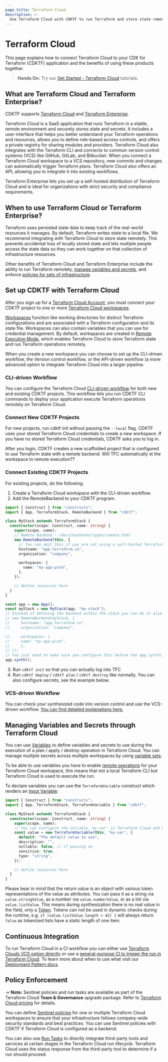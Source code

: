 ```yaml
---
page_title: Terraform Cloud
description: >-
  Use Terraform Cloud with CDKTF to run Terraform and store state remotely, manage secrets, apply policies, and more.
---
```


# Terraform Cloud

This page explains how to connect Terraform Cloud to your CDK for Terraform (CDKTF) application and the benefits of using these products together.

> **Hands On:** Try our [Get Started - Terraform Cloud](https://learn.hashicorp.com/collections/terraform/cloud-get-started) tutorials.

## What are Terraform Cloud and Terraform Enterprise?

CDKTF supports [Terraform Cloud](https://cloud.hashicorp.com/products/terraform) and [Terraform Enterprise](/enterprise).

Terraform Cloud is a SaaS application that runs Terraform in a stable, remote environment and securely stores state and secrets. It includes a user interface that helps you better understand your Terraform operations and resources, allows you to define role-based access controls, and offers a private registry for sharing modules and providers. Terraform Cloud also integrates with the Terraform CLI and connects to common version control systems (VCS) like GitHub, GitLab, and Bitbucket. When you connect a Terraform Cloud workspace to a VCS repository, new commits and changes can automatically trigger Terraform plans. Terraform Cloud also offers an API, allowing you to integrate it into existing workflows.

Terraform Enterprise lets you set up a self-hosted distribution of Terraform Cloud and is ideal for organizations with strict security and compliance requirements.

## When to use Terraform Cloud or Terraform Enterprise?

Terraform uses persisted state data to keep track of the real-world resources it manages. By default, Terraform writes state to a local file. We recommend integrating with Terraform Cloud to store state remotely. This prevents accidental loss of locally stored state and lets multiple people access the state data so they can work together on that collection of infrastructure resources.

Other benefits of Terraform Cloud and Terraform Enterprise include the ability to run Terraform remotely, [manage variables and secrets](#manage-variables-and-secrets), and enforce [policies for sets of infrastructure](#policy-enforcement). 

## Set up CDKTF with Terraform Cloud

After you sign up for a [Terraform Cloud Account](https://app.terraform.io/public/signup/account), you must connect your CDKTF project to one or more [Terraform Cloud workspaces](/cloud-docs/workspaces).

[Workspaces](/cloud-docs/workspaces) function like working directories for distinct Terraform configurations and are associated with a Terraform configuration and its state file. Workspaces can also contain variables that you can use for credential management. By default, workspaces are created in [Remote Execution Mode](/cloud-docs/run/remote-operations), which enables Terraform Cloud to store Terraform state and run Terraform operations remotely.

When you create a new workspace you can choose to set up the CLI-driven workflow, the Version control workflow, or the API-driven workflow (a more advanced option to integrate Terraform Cloud into a larger pipeline.

### CLI-driven Workflow

You can configure the Terraform Cloud [CLI-driven workflow](/cloud-docs/run/cli) for both new and existing CDKTF projects. This workflow lets you run CDKTF CLI commands to deploy your application execute Terraform operations remotely on Terraform Cloud.

### Connect New CDKTF Projects

For new projects, run cdktf init without passing the `--local` flag. CDKTF uses your stored Terraform Cloud credentials to create a new workspace. If you have no stored Terraform Cloud credentials, CDKTF asks you to log in.

After you login, CDKTF creates a new scaffolded project that is configured to use Terraform state with a remote backend. Will TFC automatically st the workspace to remote execution??

### Connect Existing CDKTF Projects

For existing projects, do the following:

1. Create a Terraform Cloud workspace with the CLI-driven workflow.
2. Add the RemoteBackend to your CDKTF program.

```ts
import { Construct } from "constructs";
import { App, TerraformStack, RemoteBackend } from "cdktf";

class MyStack extends TerraformStack {
  constructor(scope: Construct, name: string) {
    super(scope, name);
    // Remote Backend - /docs/backends/types/remote.html
    new RemoteBackend(this, {
      // You can omit this if you are not using a self-hosted Terraform enterprise instance
      hostname: "app.terraform.io",
      organization: "company",

      workspaces: {
        name: "my-app-prod",
      },
    });

    // define resources here
  }
}

const app = new App();
const myStack = new MyStack(app, "my-stack");
// Instead of defining the backend within the stack you can do it also on the outside like this:
// new RemoteBackend(myStack, {
//     hostname: "app.terraform.io",
//     organization: "company",

//     workspaces: {
//     name: "my-app-prod",
//     },
// });
// You just need to make sure you configure this before the app.synth() call
app.synth();
```

3. Run `cdktf init` so that you can actually log into TFC
4. Run `cdktf deploy` / `cdktf plan` / `cdktf destroy` like normally. You can also configure secrets, see the example below.

### VCS-driven Workflow

You can check your synthesized code into version control and use the VCS-driven workflow. [You can find detailed explanations here.](/cdktf/create-and-deploy/deployment-patterns#deploy-with-terraform-and-terraform-cloud)

## Managing Variables and Secrets through Terraform Cloud

You can use [Variables](/cloud-docs/workspaces/variables) to define variables and secrets to use during the execution of a plan / apply / destroy operation in Terraform Cloud. You can manage multiple secrets across multiple workspaces by using [variable sets](/cloud-docs/workspaces/variables/managing-variables#variable-sets).

To be able to use variables you have to enable [remote operations](/cloud-docs/run/remote-operations) for your Terraform Cloud workspace, this means that not a local Terraform CLI but Terraform Cloud is used to execute the run.

To declare variables you can use the `TerraformVariable` construct which renders an [Input Variable](/language/values/variables):

```ts
import { Construct } from "constructs";
import { App, TerraformStack, TerraformVariable } from "cdktf";

class MyStack extends TerraformStack {
  constructor(scope: Construct, name: string) {
    super(scope, name);
    // You can configure the variable 'my-var' in Terraform Cloud and use the value throughout your CDKTF application
    const value = new TerraformVariable(this, "my-var", {
      default: "The default value to use",
      description: "",
      nullable: false, // if passing no
      sensitive: true,
      type: "string",
    });

    // define resources here
  }
}
```

Please bear in mind that the return value is an object with various token representations of the value as attributes. You can pass it as a string via `value.stringValue`, as a number via `value.numberValue`, or as a list via `value.listValue`. This means during synthesization there is no real value in the field, only a [Token](/cdktf/concepts/tokens). Tokens can not be used in dynamic checks during the runtime, e.g. `if (value.listValue.length > 42) {` will always return `false` as tokenized lists have a static length of one item.

## Continuous Integration

To run Terraform Cloud in a CI workflow you can either use [Terraform Clouds VCS option directly](/cdktf/create-and-deploy/deployment-patterns#deploy-with-terraform-and-terraform-cloud) or use a [general-purpose CI to trigger the run in Terraform Cloud](/cdktf/create-and-deploy/deployment-patterns#github-actions-ci-and-terraform-cloud). To learn more about when to use what visit our [Deployment Pattern docs](/cdktf/create-and-deploy/deployment-patterns).

## Policy Enforcement

-> **Note:** Sentinel policies and run tasks are available as part of the Terraform Cloud **Team & Governance** upgrade package. Refer to [Terraform Cloud pricing](https://www.hashicorp.com/products/terraform/pricing) for details.

You can define [Sentinel policies](/cloud-docs/sentinel) for one or multiple Terraform Cloud workspaces to ensure that your infrastructure follows company-wide security standards and best practices. You can use Sentinel policies with CDKTF if Terraform Cloud is configured as a backend.

You can also use [Run Tasks](/cloud-docs/workspaces/settings/run-tasks) to directly integrate third-party tools and services at certain stages in the Terraform Cloud run lifecycle. Terraform Cloud uses the status response from the third-party tool to determine if a run should proceed. 
